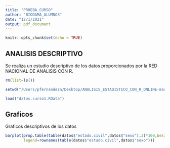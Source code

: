 ```yaml
---
title: "PRUEBA_CURSO"
author: "BIODAMA_ALUMNOS"
date: "12/1/2021"
output: pdf_document
---
```


```r

knitr::opts_chunk$set(echo = TRUE)

```

## ANALISIS DESCRIPTIVO

Se realiza un estudio descriptivo de los datos proporcionados por la RED NACIONAL DE ANALISIS CON R.

```r

rm(list=ls())

setwd("/Users/pfernandezn/Desktop/ANALISIS_ESTADISTICO_CON_R_ONLINE-master/datos/")

load("datos.curso1.RData")


```

## Graficos

Graficos descriptivos de los datos

```r

barplot(prop.table(table(datos$"estado.civil",datos$"sexo"),2)*100,beside=TRUE,
        legend=rownames(table(datos$"estado.civil",datos$"sexo")))


```

